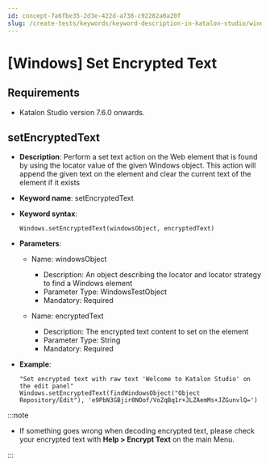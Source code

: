 ```yaml
---
id: concept-7a6fbe35-2d3e-422d-a738-c92282a0a20f
slug: /create-tests/keywords/keyword-description-in-katalon-studio/windows-keywords/windows-set-encrypted-text
---
```


# \[Windows\] Set Encrypted Text

## Requirements

-   Katalon Studio version 7.6.0 onwards.


## setEncryptedText

-   **Description**: Perform a set text action on the Web element that is found by using the locator value of the given Windows object. This action will append the given text on the element and clear the current text of the element if it exists
-   **Keyword name**: setEncryptedText
-   **Keyword syntax**:

    ```
    Windows.setEncryptedText(windowsObject, encryptedText)
    ```

-   **Parameters**:

    -   Name: windowsObject

        -   Description: An object describing the locator and locator strategy to find a Windows element
        -   Parameter Type: WindowsTestObject
        -   Mandatory: Required
    -   Name: encryptedText

        -   Description: The encrypted text content to set on the element
        -   Parameter Type: String
        -   Mandatory: Required
-   **Example**:

    ```
    "Set encrypted text with raw text 'Welcome to Katalon Studio' on the edit panel"
    Windows.setEncryptedText(findWindowsObject("Object Repository/Edit"), 'e9PbN3GBjir0NOof/VoZqBq1r+JLZAemMs+JZGunvlQ=')
    
    ```



:::note

-   If something goes wrong when decoding encrypted text, please check your encrypted text with **Help &gt; Encrypt Text** on the main Menu.


:::